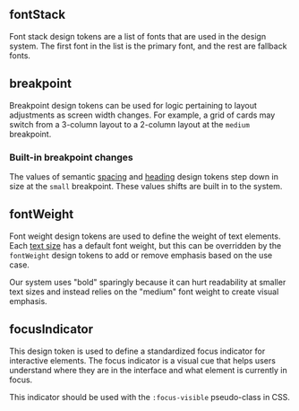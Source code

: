 
## fontStack

Font stack design tokens are a list of fonts that are used in the design system. The first font in the list is the primary font, and the rest are fallback fonts.

<ContentPane>
  <DesignTokensTable active="semantic.fontStack" />
</ContentPane>

## breakpoint

Breakpoint design tokens can be used for logic pertaining to layout adjustments as screen width changes. For example, a grid of cards may switch from a 3-column layout to a 2-column layout at the `medium` breakpoint.

<ContentPane>
  <DesignTokensTable active="semantic.breakpoint" />
</ContentPane>

### Built-in breakpoint changes

The values of semantic [spacing]() and [heading]() design tokens step down in size at the `small` breakpoint. These values shifts are built in to the system.

## fontWeight

Font weight design tokens are used to define the weight of text elements. Each [text size]() has a default font weight, but this can be overridden by the `fontWeight` design tokens to add or remove emphasis based on the use case.

Our system uses "bold" sparingly because it can hurt readability at smaller text sizes and instead relies on the "medium" font weight to create visual emphasis.

<ContentPane>
  <DesignTokensTable active="semantic.fontWeight" />
</ContentPane>

## focusIndicator

This design token is used to define a standardized focus indicator for interactive elements. The focus indicator is a visual cue that helps users understand where they are in the interface and what element is currently in focus.

This indicator should be used with the `:focus-visible` pseudo-class in CSS.

<ContentPane>
  <DesignTokensTable active="semantic.focusIndicator" />
</ContentPane>
